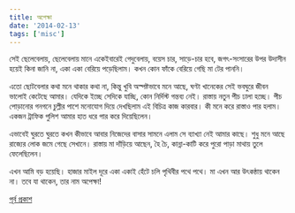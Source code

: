 ```yaml
---
title: অপেক্ষা
date: '2014-02-13'
tags: ['misc']
---
```


সেই ছেলেবেলায়, ছেলেবেলায় মানে একেইবারেই গেদুবেলায়, বয়েস চার, সাড়ে-চার হবে, জগৎ-সংসারের উপর উদাসীন হয়েই কিনা জানি না, একা একা বেরিয়ে পড়েছিলাম। কখন কোন ফাঁকে বেরিয়ে গেছি মা টের পাননি।

এতো ছোটবেলার কথা মনে থাকার কথা না, কিন্তু খুবি অস্পষ্টভাবে মনে আছে, ঘণ্টা খানেকের সেই ভবঘুরে জীবন ভালোই কেটেছে আমার। যেদিকে ইচ্ছে সেদিকে যাচ্ছি, কোন নির্দিস্ট গন্তব্য নেই। রাস্তায় নতুন পীচ ঢালা হচ্ছে। পীচ পোড়ানোর গনগনে চুল্লীর পাশে মনোযোগ দিয়ে দেখছিলাম এই বিচিত্র কাজ কারবার। কী মনে করে রাস্তাও পার হলাম। একজন ট্রাফিক পুলিশ আমার হাত ধরে পার করে দিয়েছিলেন।

এভাবেই ঘুরতে ঘুরতে কখন কীভাবে আবার নিজেদের বাসার সামনে এলাম সে ব্যাখ্যা নেই আমার কাছে। শুধু মনে আছে রাজ্যের লোক জমে গেছে সেখানে। রাস্তায় মা দাঁড়িয়ে আছেন, হৈ চৈ, কান্না-কাটি করে পুরো পাড়া মাথায় তুলে ফেলেছিলেন।

এখন আমি বড় হয়েছি। হাজার মাইল দূরে একা একাই হেঁটে চলি পৃথিবীর পথে পথে। মা এখন আর উৎকন্ঠায় থাকেন না। তবে যা থাকেন, তার নাম অপেক্ষা!

[পূর্ব প্রকাশ](https://www.facebook.com/ashraful.alam/posts/10151903919020583)